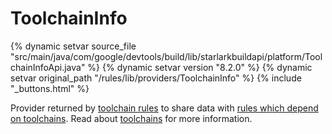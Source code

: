 <html devsite>
<head>
  <meta name="project_path" value="/_project.yaml">
  <meta name="book_path" value="/versions/8.2.0/_book.yaml">
</head>
<body>

<h1 class="page-title" id="modules.ToolchainInfo">ToolchainInfo</h1>

{% dynamic setvar source_file "src/main/java/com/google/devtools/build/lib/starlarkbuildapi/platform/ToolchainInfoApi.java" %}
{% dynamic setvar version "8.2.0" %}
{% dynamic setvar original_path "/rules/lib/providers/ToolchainInfo" %}
{% include "_buttons.html" %}
<!-- {% raw %} -->

Provider returned by <a href="/versions/8.2.0/docs/toolchains#defining-toolchains">toolchain rules</a> to share data with <a href="/versions/8.2.0/docs/toolchains#writing-rules-that-use-toolchains">rules which depend on toolchains</a>. Read about <a href='/versions/8.2.0/docs/toolchains'>toolchains</a> for more information.



</body>
</html>

<!-- {% endraw %} -->
